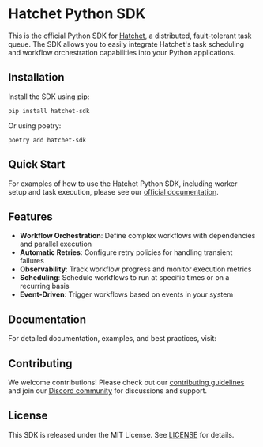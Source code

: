 # Hatchet Python SDK

This is the official Python SDK for [Hatchet](https://hatchet.run), a distributed, fault-tolerant task queue. The SDK allows you to easily integrate Hatchet's task scheduling and workflow orchestration capabilities into your Python applications.

## Installation

Install the SDK using pip:

```
pip install hatchet-sdk
```

Or using poetry:

```
poetry add hatchet-sdk
```

## Quick Start

For examples of how to use the Hatchet Python SDK, including worker setup and task execution, please see our [official documentation](https://docs.hatchet.run/home/setup).

## Features

- **Workflow Orchestration**: Define complex workflows with dependencies and parallel execution
- **Automatic Retries**: Configure retry policies for handling transient failures
- **Observability**: Track workflow progress and monitor execution metrics
- **Scheduling**: Schedule workflows to run at specific times or on a recurring basis
- **Event-Driven**: Trigger workflows based on events in your system

## Documentation

For detailed documentation, examples, and best practices, visit:

## Contributing

We welcome contributions! Please check out our [contributing guidelines](https://docs.hatchet.run/contributing) and join our [Discord community](https://hatchet.run/discord) for discussions and support.

## License

This SDK is released under the MIT License. See [LICENSE](https://github.com/hatchet-dev/hatchet/blob/main/LICENSE) for details.
